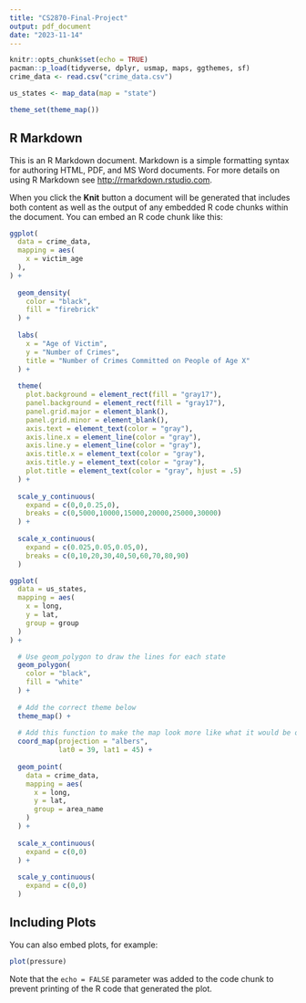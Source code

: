 ```yaml
---
title: "CS2870-Final-Project"
output: pdf_document
date: "2023-11-14"
---
```


```r
knitr::opts_chunk$set(echo = TRUE)
pacman::p_load(tidyverse, dplyr, usmap, maps, ggthemes, sf)
crime_data <- read.csv("crime_data.csv")

us_states <- map_data(map = "state")

theme_set(theme_map())
```

## R Markdown

This is an R Markdown document. Markdown is a simple formatting syntax for authoring HTML, PDF, and MS Word documents. For more details on using R Markdown see <http://rmarkdown.rstudio.com>.

When you click the **Knit** button a document will be generated that includes both content as well as the output of any embedded R code chunks within the document. You can embed an R code chunk like this:

```r

ggplot(
  data = crime_data,
  mapping = aes(
    x = victim_age
  ),
) +
  
  geom_density(
    color = "black",
    fill = "firebrick"
  ) +
  
  labs(
    x = "Age of Victim",
    y = "Number of Crimes",
    title = "Number of Crimes Committed on People of Age X"
  ) +
  
  theme(
    plot.background = element_rect(fill = "gray17"),
    panel.background = element_rect(fill = "gray17"),
    panel.grid.major = element_blank(),
    panel.grid.minor = element_blank(),
    axis.text = element_text(color = "gray"),
    axis.line.x = element_line(color = "gray"),
    axis.line.y = element_line(color = "gray"),
    axis.title.x = element_text(color = "gray"),
    axis.title.y = element_text(color = "gray"),
    plot.title = element_text(color = "gray", hjust = .5)
  ) +
  
  scale_y_continuous(
    expand = c(0,0,0.25,0),
    breaks = c(0,5000,10000,15000,20000,25000,30000)
  ) +
  
  scale_x_continuous(
    expand = c(0.025,0.05,0.05,0),
    breaks = c(0,10,20,30,40,50,60,70,80,90)
  )

```

```r

ggplot(
  data = us_states,
  mapping = aes(
    x = long,
    y = lat,
    group = group
  )
) +

  # Use geom_polygon to draw the lines for each state
  geom_polygon(
    color = "black",
    fill = "white"
  ) + 
  
  # Add the correct theme below
  theme_map() +
   
  # Add this function to make the map look more like what it would be on a globe
  coord_map(projection = "albers", 
            lat0 = 39, lat1 = 45) +
  
  geom_point(
    data = crime_data,
    mapping = aes(
      x = long,
      y = lat,
      group = area_name
    )
  ) +
  
  scale_x_continuous(
    expand = c(0,0)
  ) +
  
  scale_y_continuous(
    expand = c(0,0)
  ) 

```


## Including Plots

You can also embed plots, for example:

```r
plot(pressure)
```

Note that the `echo = FALSE` parameter was added to the code chunk to prevent printing of the R code that generated the plot.

